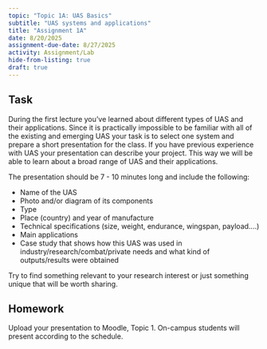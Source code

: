 ```yaml
---
topic: "Topic 1A: UAS Basics"
subtitle: "UAS systems and applications"
title: "Assignment 1A"
date: 8/20/2025
assignment-due-date: 8/27/2025
activity: Assignment/Lab
hide-from-listing: true
draft: true
---
```


## Task

During the first lecture you’ve learned about different types of UAS and their applications. Since it is practically impossible to be familiar with all of the existing and emerging UAS your task is to select one system and prepare a short presentation for the class. If you have previous experience with UAS your presentation can describe your project. This way we will be able to learn about a broad range of UAS and their applications.

The presentation should be 7 - 10 minutes long and include the following:

* Name of the UAS
* Photo and/or diagram of its components
* Type
* Place (country) and year of manufacture
* Technical specifications (size, weight, endurance, wingspan, payload….)
* Main applications
* Case study that shows how this UAS was used in industry/research/combat/private needs and what kind of outputs/results were obtained 

Try to find something relevant to your research interest or just something unique that will be worth sharing.

## Homework

Upload your presentation to Moodle, Topic 1. On-campus students will present according to the schedule. 